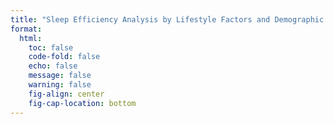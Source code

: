 ```yaml
---
title: "Sleep Efficiency Analysis by Lifestyle Factors and Demographic Attributes"
format: 
  html:
    toc: false
    code-fold: false
    echo: false
    message: false
    warning: false
    fig-align: center
    fig-cap-location: bottom
---
```


